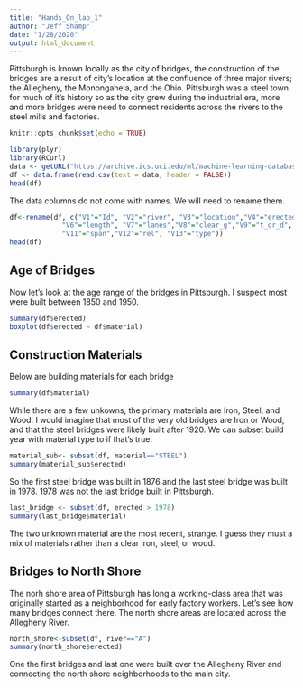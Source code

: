 ```yaml
---
title: "Hands_On_lab_1"
author: "Jeff Shamp"
date: "1/28/2020"
output: html_document
---
```

Pittsburgh is known locally as the city of bridges, the construction of the bridges are a result of city's location at the 
confluence of three major rivers; the Allegheny, the Monongahela, and the Ohio. Pittsburgh was a steel town for much of it's history so as the city grew during the industrial era, more and more bridges were need to connect residents across the rivers to the steel mills and factories. 
```r
knitr::opts_chunk$set(echo = TRUE)
```

```r
library(plyr)
library(RCurl)
data <- getURL("https://archive.ics.uci.edu/ml/machine-learning-databases/bridges/bridges.data.version1")
df <- data.frame(read.csv(text = data, header = FALSE))
head(df)
```
The data columns do not come with names. We will need to rename them. 
```r
df<-rename(df, c("V1"="Id", "V2"="river", "V3"="location","V4"="erected","V5"="purpose",
             "V6"="length", "V7"="lanes","V8"="clear_g","V9"="t_or_d", "V10"="material",
             "V11"="span","V12"="rel", "V13"="type"))
head(df)
```
## Age of Bridges
Now let's look at the age range of the bridges in Pittsburgh. I suspect most were built between 1850 and 1950. 
```r
summary(df$erected)
boxplot(df$erected ~ df$material)
```


## Construction Materials
Below are building materials for each bridge
```r
summary(df$material)
```
While there are a few unkowns, the primary materials are Iron, Steel, and Wood. I would imagine that most of the
very old bridges are Iron or Wood, and that the steel bridges were likely built after 1920. 
We can subset build year with material type to if that's true. 

```r
material_sub<- subset(df, material=="STEEL")
summary(material_sub$erected)
```
So the first steel bridge was built in 1876 and the last steel bridge was built in 1978. 1978 was not the last bridge built in Pittsburgh. 

```r
last_bridge <- subset(df, erected > 1978)
summary(last_bridge$material)
```
The two unknown material are the most recent, strange. I guess they must a mix of materials rather than a clear iron, steel, or wood. 


## Bridges to North Shore
The norh shore area of Pittsburgh has long a working-class area that was originally started as a neighborhood for early factory workers. Let's see how many bridges connect there. The north shore areas are located across the Allegheny River. 
```r
north_shore<-subset(df, river=="A")
summary(north_shore$erected)
```
One the first bridges and last one were built over the Allegheny River and connecting the north shore neighborhoods to the main city. 
